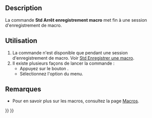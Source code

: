 <languages/>

{{VeryImportantMessage|Obsolète ({{VersionPlus/fr|0.22}}).}}

{{Docnav/fr
|
|
|[[Std_Macro_Menu/fr|Menu Macro]]
|IconL=
|IconR=
|IconC=Freecad.svg
}}

{{GuiCommand/fr
|Name=Std MacroStopRecord
|Name/fr=Std Arrêter l'enregistrement de la macro
|MenuLocation=Macro → Arrêter l'enregistrement de la macro
|Workbenches=Tous
|SeeAlso=[[Std_DlgMacroRecord/fr|Std Enregistrer une macro]]
}}

==Description==

La commande '''Std Arrêt enregistrement macro''' met fin à une session d'enregistrement de macro.

<span id="Usage"></span>
==Utilisation==

# La commande n'est disponible que pendant une session d'enregistrement de macro. Voir [[Std_DlgMacroRecord/fr|Std Enregistrer une macro]].
# Il existe plusieurs façons de lancer la commande :
#* Appuyez sur le bouton {{Button|[[Image:Std_MacroStopRecord.svg|16px]] [[Std_MacroStopRecord/fr|Std Arrêter l'enregistrement de la macro]]}}.
#* Sélectionnez l'option {{MenuCommand|Macro → [[Image:Std_MacroStopRecord.svg|16px]] Arrêter l'enregistrement de la macro}} du menu.

<span id="Notes"></span>
==Remarques==

* Pour en savoir plus sur les macros, consultez la page [[Macros/fr|Macros]].


{{Docnav/fr
|
|
|[[Std_Macro_Menu/fr|Menu Macro]]
|IconL=
|IconR=
|IconC=Freecad.svg
}}

{{Std Base navi{{#translation:}}}}
{{Userdocnavi{{#translation:}}}}